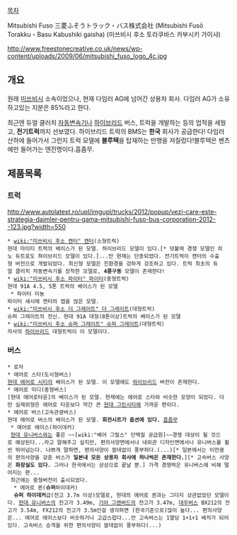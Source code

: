 [[목차]]

Mitsubishi Fuso
三菱ふそうトラック・バス株式会社 
(Mitsubishi Fusō Torakku・Basu Kabushiki gaisha)
(미쓰비시 후소 토라쿠바스 카부시키 가이샤)


http://www.freestonecreative.co.uk/news/wp-content/uploads/2009/06/mitsubishi_fuso_logo_4c.jpg

== 개요 ==
원래 [[미쓰비시]] 소속이었으나, 현재 다임러 AG에 넘어간 상용차 회사.
다임러 AG가 소유하고있는 지분은 85%라고 한다.

최근엔 듀얼 클러치 [[자동변속기]]나 [[하이브리드]] 버스, 트럭을 개발하는 등의 업적을 세웠고, '''전기트럭'''까지 선보였다.
하이브리드 트럭의 BMS는 '''한국''' 회사가 공급한다!
다임러 산하에 들어가서 그런지 트럭 모델에 '''블루텍'''을 탑재하는 만행을 저질렀다!블루텍은 벤츠에만 들어가는 엔진명이다.흠좀무.
== 제품목록 ==
=== 트럭 ===
http://www.autolatest.ro/upl/imgupl/trucks/2012/popup/vezi-care-este-strategia-daimler-pentru-gama-mitsubishi-fuso-bus-corporation-2012--123.jpg?width=550
 * [[wiki:"미쓰비시 후소 캔터" 캔터]](소형트럭)
 현대 마이티 트럭의 베이스가 된 모델. 하이브리드 모델이 있다.[* 덧붙여 경쟁 모델인 히노 듀트로도 하이브리드 모델이 있다.]...만 현재는 단종되었다. 전기트럭이 캔터의 수출형 버전으로 개발되었다. 최신형 모델은 친환경을 강하게 강조하고 있다. 트럭 최초의 듀얼 클러치 자동변속기를 장착한 모델로, '''4륜구동''' 모델이 존재한다!
 * [[wiki:"미쓰비시 후소 파이터" 파이터]](중형트럭)
 현대 91A 4.5, 5톤 트럭의 베이스가 된 모델
  * 파이터 미뇽
 파이터 섀시에 캔터의 캡을 얹은 모델.
 * [[wiki:"미쓰비시 후소 더 그레이트" 더 그레이트]](대형트럭)
 슈퍼 그레이트의 전신. 현대 91A 대형(8톤이상)트럭의 베이스가 된 모델
 * [[wiki:"미쓰비시 후소 슈퍼 그레이트" 슈퍼 그레이트]](대형트럭)
 자사의 [[하이브리드]] 대형트럭이 이 모델이다.

=== 버스 ===

 * 로자
 * 에어로 스타(도시형버스)
 [[현대 에어로 시티]]의 베이스가 된 모델. 이 모델에도 [[하이브리드]] 버전이 존재한다.
 * 에어로 미디(중형버스)
 [현대 에어로타운]의 베이스가 된 모델. 현재에는 에어로 스타와 비슷한 모양이 되었다. 다만 실제외형은 에어로 타운보다 약간 큰 [[현대 그린시티]]에 가까운 편이다.  
 * 에어로 버스(고속관광버스)
 현대 에어로 버스의 베이스가 된 모델. '''회전시트가 옵션에 있다.''' [[흠좀무]] 
  * 에어로 에이스(하이데커)
  [[현대 유니버스]]와는 좋은 ~~[wiki:"베어 그릴스" 단백질 공급원]~~경쟁 대상이 될 것으로 예상된다...라고 말해주고 싶지만, 편의사양면에서나 내외관 디자인면에서나 유니버스를 휠씬 뛰어넘는다. 나쁘게 말하면, 편의사양이 쓸데없이 풍부하다.(...)[* 일본에서는 이만큼의 편의사양을 갖춘 버스가 '''일본내 모든 상용차 회사에 하나씩은 존재한다.'''][* 고속버스 사양은 '''화장실도 있다.''' 그러나 한국에서는 상상으로 끝날 뿐.] 가격 경쟁력은 유니버스에 비해 떨어지는 편...
  최근에는 중형버전이 출시되었다.
   * 에어로 퀸('''슈퍼'''하이데커)
   '''슈퍼 하이데커'''급(전고 3.7m 이상)모델로, 현대의 에어로 퀸과는 그다지 상관없었던 모델이다. [[현대 유니버스]]의 전고가 3.49m, [[기아 그랜버드]]의 전고가 3.47m, [[대우버스]] BX212의 전고가 3.54m, FX212의 전고가 3.5m인걸 생각하면 (한국기준으로)많이 높다... 편의사양은... 에어로 에이스보다 비슷하거나 고급스럽다...만 고속버스는 1열당 1+1+1 배치가 되어있다. 고속버스 승객을 위한 편의사양이 쓸데없이 풍부하다(...)

